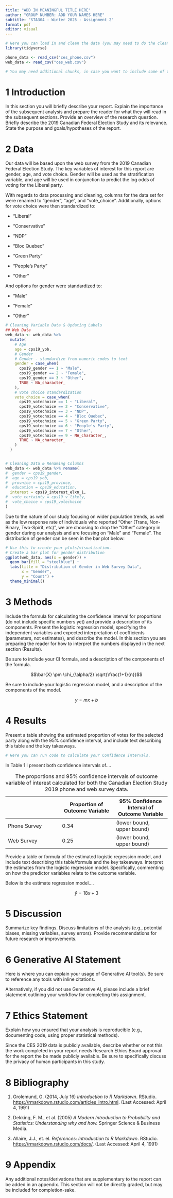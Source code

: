 ```yaml
---
title: "ADD IN MEANINGFUL TITLE HERE"
author: "GROUP NUMBER: ADD YOUR NAMES HERE"
subtitle: "STA304 - Winter 2025 - Assignment 2"
format: pdf
editor: visual
---
```


```r

# Here you can load in and clean the data (you may need to do the cleaning in a separate R script - this is up to you). 
library(tidyverse)

phone_data <- read_csv("ces_phone.csv")
web_data <- read_csv("ces_web.csv")

# You may need additional chunks, in case you want to include some of the cleaning output.

```

# 1 Introduction

In this section you will briefly describe your report. Explain the importance of the subsequent analysis and prepare the reader for what they will read in the subsequent sections. Provide an overview of the research question. Briefly describe the 2019 Canadian Federal Election Study and its relevance. State the purpose and goals/hypotheses of the report.

# 2 Data

Our data will be based upon the web survey from the 2019 Canadian Federal Election Study. The key variables of interest for this report are gender, age, and vote choice. Gender will be used as the stratification variable, and age will be used in conjunction to predict the log odds of voting for the Liberal party.

With regards to data processing and cleaning, columns for the data set for were renamed to "gender", "age", and "vote_choice". Additionally, options for vote choice were then standardized to:

-   "Liberal"

-   "Conservative"

-   "NDP"

-   "Bloc Quebec"

-   "Green Party"

-   "People's Party"

-   "Other"

And options for gender were standardized to:

-   "Male"

-   "Female"

-   "Other"

```r
# Cleaning Variable Data & Updating Labels
## Web Data
web_data <- web_data %>%
  mutate(
    # Age
    age = cps19_yob,
    # Gender
    # Gender - standardize from numeric codes to text
    gender = case_when(
      cps19_gender == 1 ~ "Male",
      cps19_gender == 2 ~ "Female",
      cps19_gender == 3 ~ "Other",
      TRUE ~ NA_character_
    ),
    # Vote choice standardization
    vote_choice = case_when(
      cps19_votechoice == 1 ~ "Liberal",
      cps19_votechoice == 2 ~ "Conservative",
      cps19_votechoice == 3 ~ "NDP",
      cps19_votechoice == 4 ~ "Bloc Quebec",
      cps19_votechoice == 5 ~ "Green Party",
      cps19_votechoice == 6 ~ "People's Party",
      cps19_votechoice == 7 ~ "Other",
      cps19_votechoice == 9 ~ NA_character_,
      TRUE ~ NA_character_
    )
  )


# Cleaning Data & Renaming Columns
web_data <- web_data %>% rename(
#  gender = cps19_gender,
#  age = cps19_yob,
#  provnice = cps19_province,
#  education = cps19_education,
  interest = cps19_interest_elxn_1,    
#  vote_certainty = cps19_v_likely,
#  vote_choice = cps19_votechoice
)
```

Due to the nature of our study focusing on wider population trends, as well as the low response rate of individuals who reported "Other (Trans, Non-Binary, Two-Spirit, etc)", we are choosing to drop the "Other" category in gender during our analysis and are focusing on "Male" and "Female". The distribution of gender can be seen in the bar plot below:

```r

# Use this to create your plots/visualization. 
# Create a bar plot for gender distribution
ggplot(web_data, aes(x = gender)) +
  geom_bar(fill = "steelblue") +
  labs(title = "Distribution of Gender in Web Survey Data",
       x = "Gender",
       y = "Count") +
  theme_minimal()

```

# 3 Methods

Include the formula for calculating the confidence interval for proportions (do not include specific numbers yet) and provide a description of its components. Present the logistic regression model, specifying the independent variables and expected interpretation of coefficients (parameters, not estimates), and describe the model. In this section you are preparing the reader for how to interpret the numbers displayed in the next section (Results).

Be sure to include your CI formula, and a description of the components of the formula.

$$\bar{X} \pm \chi_{\alpha/2} \sqrt{\frac{1+1}{n}}$$

Be sure to include your logistic regression model, and a description of the components of the model.

$$y = mx+ b$$

# 4 Results

Present a table showing the estimated proportion of votes for the selected party along with the 95% confidence interval, and include text describing this table and the key takeaways.

```r

# Here you can run code to calculate your Confidence Intervals.

```

In Table 1 I present both confidence intervals of....

|   | Proportion of Outcome Variable | 95% Confidence Interval of Outcome Variable |
|------------------------|------------------------|------------------------|
| Phone Survey | 0.34 | (lower bound, upper bound) |
| Web Survey | 0.25 | (lower bound, upper bound) |

: The proportions and 95% confidence intervals of outcome variable of interest calculated for both the Canadian Election Study 2019 phone and web survey data.

Provide a table or formula of the estimated logistic regression model, and include text describing this table/formula and the key takeaways. Interpret the estimates from the logistic regression model. Specifically, commenting on how the predictor variables relate to the outcome variable.

Below is the estimate regression model....

$$
\hat{y} = 18x+3
$$

# 5 Discussion

Summarize key findings. Discuss limitations of the analysis (e.g., potential biases, missing variables, survey errors). Provide recommendations for future research or improvements.

# 6 Generative AI Statement

Here is where you can explain your usage of Generative AI tool(s). Be sure to reference any tools with inline citations.

Alternatively, if you did not use Generative AI, please include a brief statement outlining your workflow for completing this assignment.

# 7 Ethics Statement

Explain how you ensured that your analysis is reproducible (e.g., documenting code, using proper statistical methods).

Since the CES 2019 data is publicly available, describe whether or not this the work completed in your report needs Research Ethics Board approval for the report the be made publicly available. Be sure to specifically discuss the privacy of human participants in this study.

\newpage

# 8 Bibliography

1.  Grolemund, G. (2014, July 16) *Introduction to R Markdown*. RStudio. <https://rmarkdown.rstudio.com/articles_intro.html>. (Last Accessed: April 4, 1991)

2.  Dekking, F. M., et al. (2005) *A Modern Introduction to Probability and Statistics: Understanding why and how.* Springer Science & Business Media.

3.  Allaire, J.J., et. el. *References: Introduction to R Markdown*. RStudio. <https://rmarkdown.rstudio.com/docs/>. (Last Accessed: April 4, 1991)

\newpage

# 9 Appendix

Any additional notes/derivations that are supplementary to the report can be added in an appendix. This section will not be directly graded, but may be included for completion-sake.
